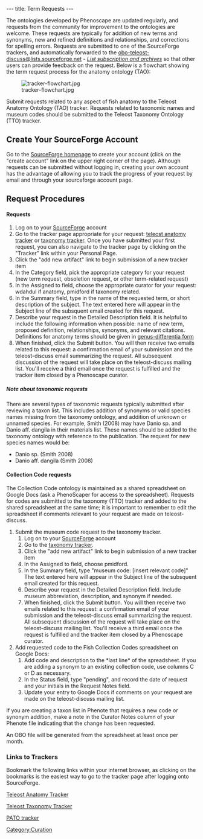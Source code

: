 ---
title: Term Requests
---

The ontologies developed by Phenoscape are updated regularly, and requests from the community for improvement to the ontologies are welcome.  These requests are typically for addition of new terms and synonyms, new and refined definitions and relationships, and corrections for spelling errors. Requests are submitted to one of the SourceForge trackers, and automatically forwarded to the [mailto:obo-teleost-discuss%40lists%2e.sourceforge%2enet obo-teleost-discuss&#64;lists&#46;sourceforge&#46;net] - ''[https://lists.sourceforge.net/lists/listinfo/obo-teleost-discuss List subscription and archives]'' so that other users can provide feedback on the request. Below is a flowchart showing the term request process for the anatomy ontology (TAO):

[[Image:tracker-flowchart.jpg]]

Submit requests related to any aspect of fish anatomy to the Teleost Anatomy Ontology (TAO) tracker. Requests related to taxonomic names and museum codes should be submitted to the Teleost Taxonomy Ontology (TTO) tracker.

==Create Your SourceForge Account==
Go to the [http://sourceforge.net/ SourceForge homepage] to create your account (click on the "create account" link on the upper right corner of the page). Although requests can be submitted without logging in, creating your own account has the advantage of allowing you to track the progress of your request by email and through your sourceforge account page.

==Request Procedures==
====Requests====
# Log on to your [http://sourceforge.net/ SourceForge] account
# Go to the tracker page appropriate for your request: [http://sourceforge.net/tracker/?group_id=76834&atid=994764 teleost anatomy tracker] or [http://sourceforge.net/tracker/?atid=1046550&group_id=76834&func=browse taxonomy tracker]. Once you have submitted your first request, you can also navigate to the tracker page by clicking on the "Tracker" link within your Personal Page.
# Click the "add new artifact" link to begin submission of a new tracker item
# In the Category field, pick the appropriate category for your request (new term request, obsoletion request, or other term-related request)
#  In the Assigned to field, choose the appropriate curator for your request: wdahdul if anatomy, pmidford if taxonomy related.
#  In the Summary field, type in the name of the requested term, or short description of the subject.  The text entered here will appear in the Subject line of the subsquent email created for this request.
#  Describe your request in the Detailed Description field.  It is helpful to include the following information when possible:  name of new term, proposed definition, relationships, synonyms, and relevant citations. Definitions for anatomy terms should be given in [[Teleost_Anatomy_Ontology#Genus-differentia_definitions|genus-differentia form]]
# When finished, click the Submit button.  You will then receive two emails related to this request: a confirmation email of your submission and the teleost-discuss email summarizing the request. All subsequent discussion of the request will take place on the teleost-discuss mailing list. You'll receive a third email once the request is fulfilled and the tracker item closed by a Phenoscape curator.

=====Note about taxonomic requests=====
There are several types of taxonomic requests typically submitted after reviewing a taxon list.  This includes addition of synonyms or valid species names missing from the taxonomy ontology, and addition of unknown or unnamed species.  For example, Smith (2008) may have Danio sp. and Danio aff. dangila in their materials list.  These names should be added to the taxonomy ontology with reference to the publication.  The request for new species names would be:
*Danio sp. (Smith 2008)
*Danio aff. dangila (Smith 2008)

====Collection Code requests====

The Collection Code ontology is maintained as a shared spreadsheet on Google Docs (ask a PhenoScaper for access to the spreadsheet). Requests for codes are submitted to the taxonomy (TTO) tracker and added to the shared spreadsheet at the same time; it is important to remember to edit the spreadsheet if comments relevant to your request are made on teleost-discuss.

#Submit the museum code request to the taxonomy tracker.
##Log on to your [http://sourceforge.net/ SourceForge] account
##Go to the [http://sourceforge.net/tracker/?atid=1046550&group_id=76834&func=browse taxonomy tracker].
## Click the "add new artifact" link to begin submission of a new tracker item
##  In the Assigned to field, choose pmidford.
##  In the Summary field, type "museum code: [insert relevant code]" The text entered here will appear in the Subject line of the subsquent email created for this request.
##  Describe your request in the Detailed Description field.  Include museum abbreviation, description, and synonym if needed.
## When finished, click the Submit button.  You will then receive two emails related to this request: a confirmation email of your submission and the teleost-discuss email summarizing the request. All subsequent discussion of the request will take place on the teleost-discuss mailing list. You'll receive a third email once the request is fulfilled and the tracker item closed by a Phenoscape curator.
#Add requested code to the Fish Collection Codes spreadsheet on Google Docs:
##Add code and description to the *last line* of the spreadsheet.  If you are adding a synonym to an existing collection code, use columns C or D as necessary.
##In the Status field, type "pending", and record the date of request and your initials in the Request Notes field.
##Update your entry to Google Docs if comments on your request are made on the teleost-discuss mailing list.


If you are creating a taxon list in Phenote that requires a new code or synonym addition, make a note in the Curator Notes column of your Phenote file indicating that the change has been requested.

An OBO file will be generated from the spreadsheet at least once per month.

===Links to Trackers===
Bookmark the following links within your internet browser, as clicking on the bookmarks is the easiest way to go to the tracker page after logging onto SourceForge.

[http://sourceforge.net/tracker/?group_id=76834&atid=994764 Teleost Anatomy Tracker]

[http://sourceforge.net/tracker/?atid=1046550&group_id=76834&func=browse Teleost Taxonomy Tracker]

[http://sourceforge.net/tracker/?group_id=76834&atid=595654 PATO tracker]

[[Category:Curation]]